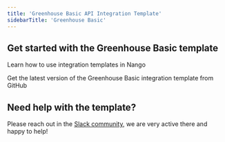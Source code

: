 ```yaml
---
title: 'Greenhouse Basic API Integration Template'
sidebarTitle: 'Greenhouse Basic'
---
```


## Get started with the Greenhouse Basic template

<Card title="How to use integration templates"
      href="/understand/concepts/templates"
      icon="book-open">
    Learn how to use integration templates in Nango
</Card>

<Card title="Get the Greenhouse Basic template"
      href="https://github.com/NangoHQ/integration-templates/tree/main/integrations/greenhouse-basic"
      icon="github">
    Get the latest version of the Greenhouse Basic integration template from GitHub
</Card>

## Need help with the template?
Please reach out in the [Slack community](https://nango.dev/slack), we are very active there and happy to help!